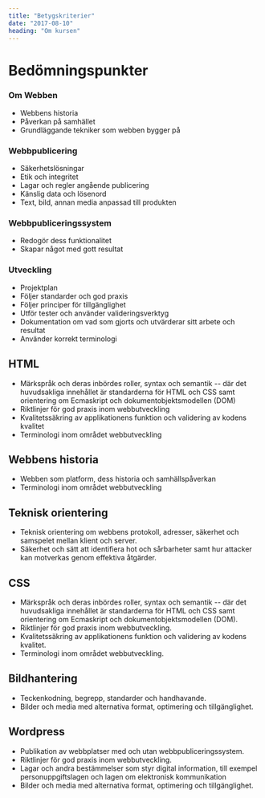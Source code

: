 ```yaml
---
title: "Betygskriterier"
date: "2017-08-10"
heading: "Om kursen"
---
```


# Bedömningspunkter

### Om Webben

- Webbens historia
- Påverkan på samhället
- Grundläggande tekniker som webben bygger på

### Webbpublicering

- Säkerhetslösningar
- Etik och integritet
- Lagar och regler angående publicering
- Känslig data och lösenord
- Text, bild, annan media anpassad till produkten

### Webbpubliceringssystem

- Redogör dess funktionalitet
- Skapar något med gott resultat

### Utveckling

- Projektplan
- Följer standarder och god praxis
- Följer principer för tillgänglighet
- Utför tester och använder valideringsverktyg
- Dokumentation om vad som gjorts och utvärderar sitt arbete och resultat
- Använder korrekt terminologi

## HTML

- Märkspråk och deras inbördes roller, syntax och semantik -- där det huvudsakliga innehållet är standarderna för HTML och CSS samt orientering om Ecmaskript och dokumentobjektsmodellen (DOM)
- Riktlinjer för god praxis inom webbutveckling
- Kvalitetssäkring av applikationens funktion och validering av kodens kvalitet
- Terminologi inom området webbutveckling

## Webbens historia

- Webben som platform, dess historia och samhällspåverkan
- Terminologi inom området webbutveckling

## Teknisk orientering

- Teknisk orientering om webbens protokoll, adresser, säkerhet och samspelet mellan klient och server.
- Säkerhet och sätt att identifiera hot och sårbarheter samt hur attacker kan motverkas genom effektiva åtgärder.

## CSS

- Märkspråk och deras inbördes roller, syntax och semantik -- där det huvudsakliga innehållet är standarderna för HTML och CSS samt orientering om Ecmaskript och dokumentobjektsmodellen (DOM).
- Riktlinjer för god praxis inom webbutveckling.
- Kvalitetssäkring av applikationens funktion och validering av kodens kvalitet.
- Terminologi inom området webbutveckling.

## Bildhantering

- Teckenkodning, begrepp, standarder och handhavande.
- Bilder och media med alternativa format, optimering och tillgänglighet.

## Wordpress

- Publikation av webbplatser med och utan webbpubliceringssystem.
- Riktlinjer för god praxis inom webbutveckling.
- Lagar och andra bestämmelser som styr digital information, till exempel personuppgiftslagen och lagen om elektronisk kommunikation
- Bilder och media med alternativa format, optimering och tillgänglighet.
